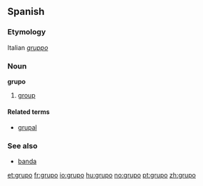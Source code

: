 ==Spanish==

===Etymology===
Italian ''[[gruppo]]''

===Noun===
'''grupo''' {{m}}
#[[group]]

====Related terms====
*[[grupal]] {{pos_a}}

===See also===
*[[banda]] {{f}}

[[et:grupo]]
[[fr:grupo]]
[[io:grupo]]
[[hu:grupo]]
[[no:grupo]]
[[pt:grupo]]
[[zh:grupo]]